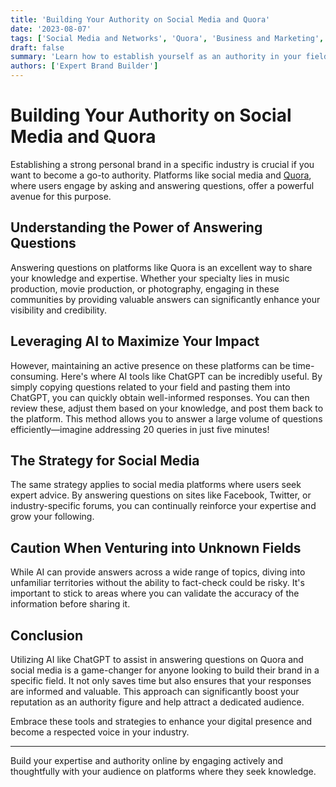 ```yaml
---
title: 'Building Your Authority on Social Media and Quora'
date: '2023-08-07'
tags: ['Social Media and Networks', 'Quora', 'Business and Marketing', 'Content Strategy']
draft: false
summary: 'Learn how to establish yourself as an authority in your field by effectively using social media and Quora to answer questions and build your brand.'
authors: ['Expert Brand Builder']
---
```


# Building Your Authority on Social Media and Quora

Establishing a strong personal brand in a specific industry is crucial if you want to become a go-to authority. Platforms like social media and [Quora](https://www.quora.com), where users engage by asking and answering questions, offer a powerful avenue for this purpose.

## Understanding the Power of Answering Questions

Answering questions on platforms like Quora is an excellent way to share your knowledge and expertise. Whether your specialty lies in music production, movie production, or photography, engaging in these communities by providing valuable answers can significantly enhance your visibility and credibility.

## Leveraging AI to Maximize Your Impact

However, maintaining an active presence on these platforms can be time-consuming. Here's where AI tools like ChatGPT can be incredibly useful. By simply copying questions related to your field and pasting them into ChatGPT, you can quickly obtain well-informed responses. You can then review these, adjust them based on your knowledge, and post them back to the platform. This method allows you to answer a large volume of questions efficiently—imagine addressing 20 queries in just five minutes!

## The Strategy for Social Media

The same strategy applies to social media platforms where users seek expert advice. By answering questions on sites like Facebook, Twitter, or industry-specific forums, you can continually reinforce your expertise and grow your following.

## Caution When Venturing into Unknown Fields

While AI can provide answers across a wide range of topics, diving into unfamiliar territories without the ability to fact-check could be risky. It's important to stick to areas where you can validate the accuracy of the information before sharing it.

## Conclusion

Utilizing AI like ChatGPT to assist in answering questions on Quora and social media is a game-changer for anyone looking to build their brand in a specific field. It not only saves time but also ensures that your responses are informed and valuable. This approach can significantly boost your reputation as an authority figure and help attract a dedicated audience.

Embrace these tools and strategies to enhance your digital presence and become a respected voice in your industry.

---

Build your expertise and authority online by engaging actively and thoughtfully with your audience on platforms where they seek knowledge.
